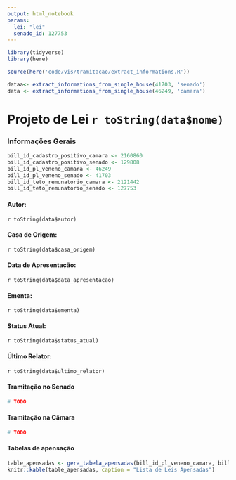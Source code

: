 ```yaml
---
output: html_notebook
params:
  lei: "lei"
  senado_id: 127753
---
```

```r
library(tidyverse)
library(here)

source(here('code/vis/tramitacao/extract_informations.R'))

dataa<- extract_informations_from_single_house(41703, 'senado')
data <- extract_informations_from_single_house(46249, 'camara')
```
# Projeto de Lei `r toString(data$nome)`

### Informações Gerais

```r
bill_id_cadastro_positivo_camara <- 2160860
bill_id_cadastro_positivo_senado <- 129808
bill_id_pl_veneno_camara <- 46249
bill_id_pl_veneno_senado <- 41703
bill_id_teto_remunatorio_camara <- 2121442
bill_id_teto_remunatorio_senado <- 127753

```
#### Autor:
 `r toString(data$autor)`
 
#### Casa de Origem:
 `r toString(data$casa_origem)`

#### Data de Apresentação:
 `r toString(data$data_apresentacao)`

#### Ementa:
`r toString(data$ementa)`

#### Status Atual:
`r toString(data$status_atual)`

#### Último Relator:
`r toString(data$ultimo_relator)`

#### Tramitação no Senado
```r
# TODO
```

#### Tramitação na Câmara
```r
# TODO
```
#### Tabelas de apensação
```r
table_apensadas <- gera_tabela_apensadas(bill_id_pl_veneno_camara, bill_id_pl_veneno_senado) %>% rename(Apensada = apensadas, Casa_Origem = casa)
knitr::kable(table_apensadas, caption = "Lista de Leis Apensadas")
```



